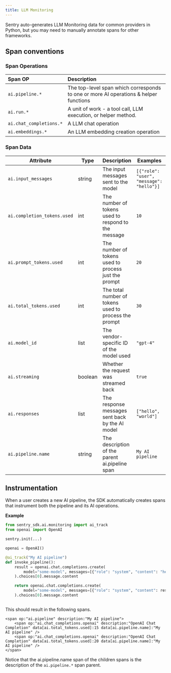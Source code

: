 ```yaml
---
title: LLM Monitoring
---
```


Sentry auto-generates LLM Monitoring data for common providers in Python, but you may need to manually annotate spans for other frameworks.

## Span conventions

### Span Operations

| Span OP                 | Description                                                                          |
|:------------------------|:-------------------------------------------------------------------------------------|
| `ai.pipeline.*`         | The top-level span which corresponds to one or more AI operations & helper functions |
| `ai.run.*`              | A unit of work - a tool call, LLM execution, or helper method.                       |
| `ai.chat_completions.*` | A LLM chat operation                                                                 |
| `ai.embeddings.*`       | An LLM embedding creation operation                                                  |



### Span Data

| Attribute                   | Type    | Description                                           | Examples                                 | Notes                                    |
|-----------------------------|---------|-------------------------------------------------------|------------------------------------------|------------------------------------------|
| `ai.input_messages`         | string  | The input messages sent to the model                  | `[{"role": "user", "message": "hello"}]` |                                          |
| `ai.completion_tоkens.used` | int     | The number of tokens used to respond to the message   | `10`                                     | required for cost calculation            |
| `ai.prompt_tоkens.used`     | int     | The number of tokens used to process just the prompt  | `20`                                     | required for cost calculation            |
| `ai.total_tоkens.used`      | int     | The total number of tokens used to process the prompt | `30`                                     | required for charts and cost calculation |
| `ai.model_id`               | list    | The vendor-specific ID of the model used              | `"gpt-4"`                                | required for cost calculation            |
| `ai.streaming`              | boolean | Whether the request was streamed back                 | `true`                                   |                                          |
| `ai.responses`              | list    | The response messages sent back by the AI model       | `["hello", "world"]`                     |                                          |
| `ai.pipeline.name`          | string  | The description of the parent ai.pipeline span        | `My AI pipeline`                         | required for charts                      |

## Instrumentation

When a user creates a new AI pipeline, the SDK automatically creates spans that instrument both the pipeline and its AI operations.

**Example**

```python
from sentry_sdk.ai.monitoring import ai_track
from openai import OpenAI

sentry.init(...)

openai = OpenAI()

@ai_track("My AI pipeline")
def invoke_pipeline():
    result = openai.chat.completions.create(
        model="some-model", messages=[{"role": "system", "content": "hello"}]
    ).choices[0].message.content

    return openai.chat.completions.create(
        model="some-model", messages=[{"role": "system", "content": result}]
    ).choices[0].message.content



```

This should result in the following spans.

```
<span op:"ai.pipeline" description:"My AI pipeline">
	<span op:"ai.chat_completions.openai" description:"OpenAI Chat Completion" data[ai.total_tokens.used]:15 data[ai.pipeline.name]:"My AI pipeline" />
	<span op:"ai.chat_completions.openai" description:"OpenAI Chat Completion" data[ai.total_tokens.used]:20 data[ai.pipeline.name]:"My AI pipeline" />
</span>
```

Notice that the ai.pipeline.name span of the children spans is the description of the `ai.pipeline.*` span parent.
